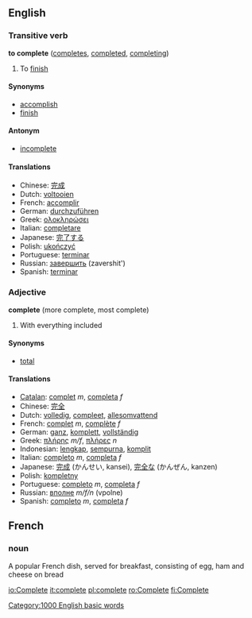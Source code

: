 ==English==
===Transitive verb===
'''to complete''' ([[completes]], [[completed]], [[completing]])

# To [[finish]]<!-- please improve -->

====Synonyms====
*[[accomplish]]
*[[finish]]

====Antonym====
*[[incomplete]]

====Translations====
*Chinese: [[完成]]
*Dutch: [[voltooien]]
*French: [[accomplir]]
*German: [[durchzuführen]]
*Greek: [[ολοκληρώσει]]
*Italian: [[completare]]
*Japanese: [[完了する]]<!-- please check -->
*Polish: [[ukończyć]]
*Portuguese: [[terminar]]
*Russian: [[завершить]] (zavershit')
*Spanish: [[terminar]]

=== Adjective ===
'''complete''' (more complete, most complete)

# With everything included

==== Synonyms ====
*[[total]]

==== Translations ====
*[[Catalan]]: [[complet]] ''m'', [[completa]] ''f''
*Chinese: [[完全]]
*Dutch: [[volledig]], [[compleet]], [[allesomvattend]]
*French: [[complet]] ''m'', [[complète]] ''f''
*German: [[ganz]], [[komplett]], [[vollständig]]
*Greek: [[πλήρης]] ''m/f'', [[πλήρες]] ''n''
*Indonesian: [[lengkap]], [[sempurna]], [[komplit]]
*Italian: [[completo]] ''m'', [[completa]] ''f''
*Japanese: [[完成]] (かんせい, kansei), [[完全]]な (かんぜん, kanzen)
*Polish: [[kompletny]]
*Portuguese: [[completo]] ''m'', [[completa]] ''f''
*Russian: [[вполне]] ''m/f/n'' (vpolne)
*Spanish: [[completo]] ''m'', [[completa]] ''f''

==French==
===noun===
A popular French dish, served for breakfast, consisting of egg, ham and cheese on bread

[[Category:1000 English basic words]]

[[io:Complete]]
[[it:complete]]
[[pl:complete]]
[[ro:Complete]]
[[fi:Complete]]